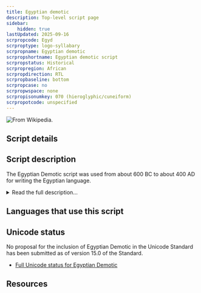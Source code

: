 ```yaml
---
title: Egyptian demotic
description: Top-level script page
sidebar:
    hidden: true
lastUpdated: 2025-09-16
scrpropcode: Egyd
scrproptype: logo-syllabary
scrpropname: Egyptian demotic
scrpropshortname: Egyptian demotic script
scrpropstatus: Historical
scrpropregion: African
scrpropdirection: RTL
scrpropbaseline: bottom
scrpropcase: no
scrpropwspace: none
scrpropisonumkey: 070 (hieroglyphic/cuneiform)
scrpropotcode: unspecified
---
```



![](../images/egyd-sample.png "From Wikipedia.")

## Script details

<ScriptDetails />

## Script description

The Egyptian Demotic script was used from about 600 BC to about 400 AD for writing the Egyptian language.

<details>
<summary>Read the full description...</summary>Demotic writing descended from Egyptian Hieratic writing, the manuscript writing system which was used alongside Hieroglyphics, and it was later used in place of both of these scripts. The development of the Demotic script is generally divided into three periods, Early, Middle (Ptolemaic) and Late (Roman). Demotic was mostly written on papyrus, embalming fabric and other soft surfaces, but was sometimes also inscribed in stone, the most famous example being the middle section of the Rosetta Stone. Initially the script was used primarily in an administrative context; later it came to be used for literary and religious texts also. It was gradually supplanted by the Coptic alphabet from 300 AD onwards.

Egyptian Demotic was a cursive script, written from right to left. It was similar in form to hieroglyphic and hieratic writing, in that it used a combination of logographic and phonetic signs. It reproduced many of the same shapes of the pictographs of the earlier scripts, in a more cursive form which no longer necessarily resembled the concepts/objects they represented. New words for which there was no pre-existing sign were spelled using phonetic symbols.
</details>

## Languages that use this script

<WsList script='Egyd' wsMax='5' />

## Unicode status

No proposal for the inclusion of Egyptian Demotic in the Unicode Standard has been submitted as of version 15.0 of the Standard.

- [Full Unicode status for Egyptian Demotic](/scrlang/unicode/egyd-unicode)



## Resources

<ScriptResources detailSummary='seemore' />

